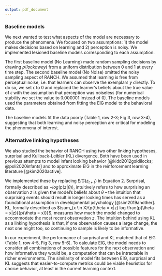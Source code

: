 ```yaml
---
output: pdf_document
---
```


### Baseline models 

We next wanted to test what aspects of the model are necessary to produce the phenomena. We focused on two assumptions: 1) the model makes decisions based on learning and 2) perception is noisy. We implemented lesioned baseline models corresponding to each assumption. 

The first baseline model (No Learning) made random sampling decisions by drawing $p(look away)$ from a uniform distribution between 0 and 1 at every time step. The second baseline model (No Noise) omitted the noisy sampling aspect of RANCH. We assumed that learning is free from perceptual noise, i.e. that learners can observe the exemplars $y$ directly. To do so, we set $\epsilon$ to 0 and replaced the learner’s beliefs about the true value of $\epsilon$ with the assumption that perception was noiseless (for numerical stability we set the value to 0.000001 instead of 0). The baseline models used the parameters obtained from fitting the EIG model to the behavioral data.

The baseline models fit the data poorly (Table 1, row 2-3; Fig 3, row 3-4), suggesting that both learning and noisy perception are critical for modeling the phenomena of interest. 




### Alternative linking hypotheses

We also studied the behavior of RANCH using two other linking hypotheses, surprisal and Kullback-Leibler (KL) divergence. Both have been used in previous attempts to model infant looking behavior [@kidd2012goldilocks; @poli2020infants] and to approximate EIG in the reinforcement learning literature [@kim2020active].

We implemented these by replacing $EIG(z_{t+1})$ in Equation 2. Surprisal, formally described as $-log(p(z|\theta))$, intuitively refers to how surprising an observation $z$ is given the model's beliefs about $\theta$ -- the intuition that surprising events should result in longer looking times has served as a foundational assumption in developmental psychology [@sim2019another]. KL, formally described as $\sum_{x \in X}{p(\theta = x|z) log \frac{p(\theta = x|z)}{p(\theta = x)}}$, measures how much the model changed to accommodate the most recent observation $z$. The intuition behind using KL as a linking hypothesis is that, if one observation causes a large change, the next one might too, so continuing to sample is likely to be informative. 

In our experiment, the performance of surprisal and KL matched that of EIG (Table 1, row 4-5, Fig 3, row 5-6). To calculate EIG, the model needs to consider all combinations of possible features for the next observation and how informative they would be, a computation that can be intractable in richer environments. The similarity of model fits between EIG, surprisal and KL suggests that easier-to-compute metrics could be viable heuristics for choice behavior, at least  in the current learning context.



